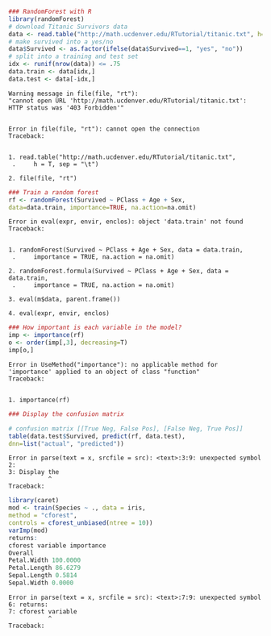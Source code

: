 

```r
### RandomForest with R
library(randomForest)
# download Titanic Survivors data
data <- read.table("http://math.ucdenver.edu/RTutorial/titanic.txt", h=T, sep="\t")
# make survived into a yes/no
data$Survived <- as.factor(ifelse(data$Survived==1, "yes", "no"))
# split into a training and test set
idx <- runif(nrow(data)) <= .75
data.train <- data[idx,]
data.test <- data[-idx,]
```

    Warning message in file(file, "rt"):
    "cannot open URL 'http://math.ucdenver.edu/RTutorial/titanic.txt': HTTP status was '403 Forbidden'"


    Error in file(file, "rt"): cannot open the connection
    Traceback:


    1. read.table("http://math.ucdenver.edu/RTutorial/titanic.txt", 
     .     h = T, sep = "\t")

    2. file(file, "rt")



```r
### Train a random forest
rf <- randomForest(Survived ~ PClass + Age + Sex,
data=data.train, importance=TRUE, na.action=na.omit)
```


    Error in eval(expr, envir, enclos): object 'data.train' not found
    Traceback:


    1. randomForest(Survived ~ PClass + Age + Sex, data = data.train, 
     .     importance = TRUE, na.action = na.omit)

    2. randomForest.formula(Survived ~ PClass + Age + Sex, data = data.train, 
     .     importance = TRUE, na.action = na.omit)

    3. eval(m$data, parent.frame())

    4. eval(expr, envir, enclos)



```r
### How important is each variable in the model?
imp <- importance(rf)
o <- order(imp[,3], decreasing=T)
imp[o,]

```


    Error in UseMethod("importance"): no applicable method for 'importance' applied to an object of class "function"
    Traceback:


    1. importance(rf)



```r


### Display the confusion matrix

# confusion matrix [[True Neg, False Pos], [False Neg, True Pos]]
table(data.test$Survived, predict(rf, data.test),
dnn=list("actual", "predicted"))


```


    Error in parse(text = x, srcfile = src): <text>:3:9: unexpected symbol
    2: 
    3: Display the
               ^
    Traceback:




```r
library(caret)
mod <- train(Species ~ ., data = iris,
method = "cforest",
controls = cforest_unbiased(ntree = 10))
varImp(mod)
returns:
cforest variable importance
Overall
Petal.Width 100.0000
Petal.Length 86.6279
Sepal.Length 0.5814
Sepal.Width 0.0000
```


    Error in parse(text = x, srcfile = src): <text>:7:9: unexpected symbol
    6: returns:
    7: cforest variable
               ^
    Traceback:




```r

```
